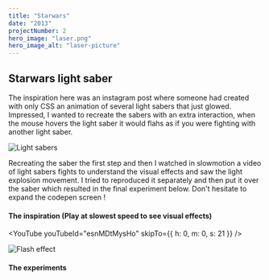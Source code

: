 ```yaml
---
title: "Starwars"
date: "2013"
projectNumber: 2
hero_image: "laser.png"
hero_image_alt: "laser-picture"
---
```


## Starwars light saber

The inspiration here was an instagram post where someone had created with only CSS an animation of several light sabers that just glowed.
Impressed, I wanted to recreate the sabers with an extra interaction, when the mouse hovers the light saber it would flahs as if you were fighting with another light saber.

![Light sabers](./laser.png)

Recreating the saber the first step and then I watched in slowmotion a video of light sabers fights to understand the visual effects and saw the light explosion movement.
I tried to reproduced it separately and then put it over the saber which resulted in the final experiment below. Don't hesitate to expand the codepen screen !

#### The inspiration (Play at slowest speed to see visual effects)

<YouTube youTubeId="esnMDtMysHo" skipTo={{
  h: 0,
  m: 0,
  s: 21
}} />

![Flash effect](./flash.png)

#### The experiments

<CodePen codePenId="Qozvqq" />

<CodePen codePenId="drjmNq" />